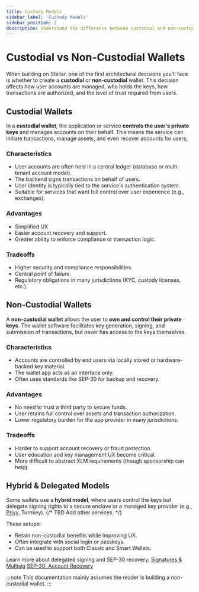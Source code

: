 ```yaml
---
title: Custody Models
sidebar_label: 'Custody Models'
sidebar_position: 2
description: Understand the difference between custodial and non-custodial wallets on Stellar, and how this choice impacts architecture, compliance, and user experience.
---
```


# Custodial vs Non-Custodial Wallets

When building on Stellar, one of the first architectural decisions you'll face is whether to create a **custodial** or **non-custodial** wallet. This decision affects how user accounts are managed, who holds the keys, how transactions are authorized, and the level of trust required from users.

## Custodial Wallets

In a **custodial wallet**, the application or service **controls the user's private keys** and manages accounts on their behalf. This means the service can initiate transactions, manage assets, and even recover accounts for users.

### Characteristics

* User accounts are often held in a central ledger (database or multi-tenant account model).
* The backend signs transactions on behalf of users.
* User identity is typically tied to the service's authentication system.
* Suitable for services that want full control over user experience (e.g., exchanges).

### Advantages

* Simplified UX 
* Easier account recovery and support.
* Greater ability to enforce compliance or transaction logic.

### Tradeoffs

* Higher security and compliance responsibilities.
* Central point of failure.
* Regulatory obligations in many jurisdictions (KYC, custody licenses, etc.).

## Non-Custodial Wallets

A **non-custodial wallet** allows the user to **own and control their private keys**. The wallet software facilitates key generation, signing, and submission of transactions, but never has access to the keys themselves.

### Characteristics

* Accounts are controlled by end users via locally stored or hardware-backed key material.
* The wallet app acts as an interface only.
* Often uses standards like SEP-30 for backup and recovery.

### Advantages

* No need to trust a third party to secure funds.
* User retains full control over assets and transaction authorization.
* Lower regulatory burden for the app provider in many jurisdictions.

### Tradeoffs

* Harder to support account recovery or fraud protection.
* User education and key management UX become critical.
* More difficult to abstract XLM requirements (though sponsorship can help).

## Hybrid & Delegated Models

Some wallets use a **hybrid model**, where users control the keys but delegate signing rights to a secure enclave or a managed key provider (e.g., [Privy](https://docs.privy.io/), Turnkey).
{/* TBD Add other services. */}

These setups:

* Retain non-custodial benefits while improving UX.
* Often integrate with social login or passkeys.
* Can be used to support both Classic and Smart Wallets.

Learn more about delegated signing and SEP-30 recovery:
[Signatures & Multisig](https://developers.stellar.org/docs/learn/fundamentals/transactions/signatures-multisig)
[SEP-30: Account Recovery](https://github.com/stellar/stellar-protocol/blob/master/ecosystem/sep-0030.md)


:::note
This documentation mainly assumes the reader is building a non-custodial wallet.
:::